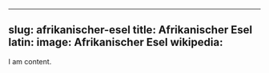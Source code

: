 
---
slug: afrikanischer-esel
title: Afrikanischer Esel 
latin:
image: Afrikanischer Esel 
wikipedia: 
---

I am content.
